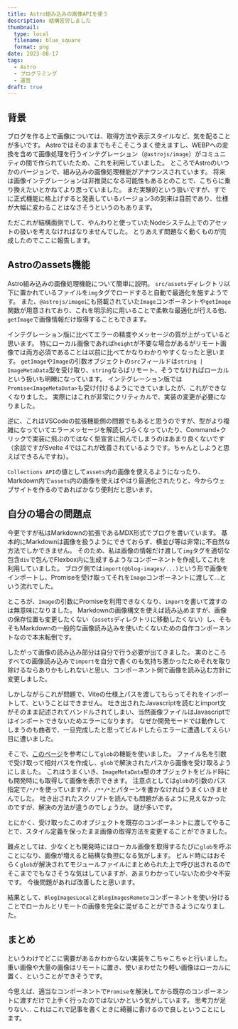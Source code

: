 ```yaml
---
title: Astro組み込みの画像APIを使う
description: 結構苦労しました
thumbnail:
  type: local
  filename: blue_square
  format: png
date: 2023-08-17
tags:
  - Astro
  - プログラミング
  - 運営
draft: true
---
```


## 背景

ブログを作る上で画像については、取得方法や表示スタイルなど、気を配ることが多いです。
Astroではそのままでもそこそこうまく使えますし、WEBPへの変換を含めて画像処理を行うインテグレーション（`@astrojs/image`）がコミュニティの間で作られていたため、これを利用していました。
ところでAstroのいつかのバージョンで、組み込みの画像処理機能がアナウンスされています。
将来は画像インテグレーションは非推奨になる可能性もあるとのことで、こちらに乗り換えたいとかねてより思っていました。
まだ実験的という扱いですが、すでに正式機能に格上げすると発表しているバージョン3の到来は目前であり、仕様が大幅に変わることはなさそうというのもあります。

ただこれが結構面倒でして、やんわりと使っていたNodeシステム上でのアセットの扱いを考えなければなりませんでした。
とりあえず問題なく動くものが完成したのでここに報告します。

## Astroのassets機能

Astro組み込みの画像処理機能について簡単に説明。
`src/assets`ディレクトリ以下に置かれているファイルを`img`タグでロードすると自動で最適化を施すようです。
また、`@astrojs/image`にも搭載されていた`Image`コンポーネントや`getImage`関数が用意されており、これを明示的に用いることで柔軟な最適化が行える他、`getImage`で画像情報だけ取得することもできます。

インテグレーション版に比べてエラーの精度やメッセージの質が上がっていると思います。
特にローカル画像であれば`height`が不要な場合があるがリモート画像では両方必須であることは以前に比べてかなりわかりやすくなったと思います。
`getImage`や`Image`の引数オブジェクトの`src`フィールドは`string | ImageMetaData`型を受け取り、`string`ならばリモート、そうでなければローカルという扱いも明瞭になっています。
インテグレーション版では`Promise<ImageMetaData>`も受け付けるようにできていましたが、これができなくなりました。
実際にはこれが非常にクリティカルで、実装の変更が必要になりました。

逆に、これはVSCodeの拡張機能側の問題でもあると思うのですが、型がより複雑になっていてエラーメッセージを解読しづらくなっていたり、Command+クリックで実装に飛ぶのではなく型宣言に飛んでしまうのはあまり良くないです（余談ですがSvelte 4ではこれが改善されているようです。ちゃんとしようと思えばできるんですね）。

`Collections API`の値として`assets`内の画像を使えるようになったり、Markdown内で`assets`内の画像を使えばやはり最適化されたりと、今からウェブサイトを作るのであればかなり便利だと思います。

## 自分の場合の問題点

今更ですが私はMarkdownの拡張であるMDX形式でブログを書いています。
基本的にMarkdownは画像を扱うようにできておらず、横並び等は非常に不自然な方法でしかできません。
そのため、私は画像の情報だけ渡して`img`タグを適切な包含`div`で包んでFlexbox内に生成するようなコンポーネントを作成してこれを利用していました。
ブログ側では`import(@blog-images/...)`という形で画像をインポートし、Promiseを受け取ってそれを`Image`コンポーネントに渡して...という流れでした。

ところが、`Image`の引数にPromiseを利用できなくなり、`import`を書いて渡すのは無意味になりました。
Markdownの画像構文を使えば読み込めますが、画像の保存位置も変更したくない（`assets`ディレクトリに移動したくない）し、そもそもMarkdownの一般的な画像読み込みを使いたくないための自作コンポーネントなので本末転倒です。

したがって画像の読み込み部分は自分で行う必要が出てきました。
実のところすべての画像読み込みで`import`を自分で書くのも気持ち悪かったためそれを取り除けるならありかもしれないと思い、コンポーネント側で画像を読み込む方針に変更しました。

しかしながらこれが問題で、Viteの仕様上パスを渡してもらってそれをインポートして、ということはできません。
吐き出されたJavascriptを読むとimport文がそのまま記述されてバンドルされてしまい、当然画像ファイルはJavascriptではインポートできないためエラーになります。
なぜか開発モードでは動作してしまうのも曲者で、一旦完成したと思ってビルドしたらエラーに遭遇してえらい目に遭いました。

そこで、[このページ](https://github.com/withastro/astro/issues/3373)を参考にして`glob`の機能を使いました。
ファイル名を引数で受け取って相対パスを作成し、`glob`で解決されたパスから画像を受け取るようにしました。
これはうまくいき、`ImageMetaData`型のオブジェクトをビルド時にも開発時にも取得して画像を表示できます。
注意点としては`glob`の引数のパス指定で`/*/*`を使っていますが、`/**/*`とパターンを書かなければうまくいきませんでした。
吐き出されたスクリプトを読んでも問題があるように見えなかったのですが、解決の方法が違うのでしょうか。
謎が多いです。

とにかく、受け取ったこのオブジェクトを既存のコンポーネントに渡してやることで、スタイル定義を保ったまま画像の取得方法を変更することができました。

難点としては、少なくとも開発時にはローカル画像を取得するたびに`glob`を呼ぶことになり、画像が増えると結構な負担になる気がします。
ビルド時にはおそらく`glob`が解決されてモジュールファイルにまとめられた上で呼び出されるのでそこまででもなさそうな気はしていますが、あまりわかっていないため少々不安です。
今後問題があれば改善したと思います。

結果として、`BlogImagesLocal`と`BlogImagesRemote`コンポーネントを使い分けることでローカルとリモートの画像を完全に混ぜることができるようになりました。

## まとめ

というわけでどこに需要があるかわからない実装をこちゃこちゃと行いました。
重い画像や大量の画像はリモートに置き、使いまわせたり軽い画像はローカルに置く、ということができそうです。

今思えば、適当なコンポーネントで`Promise`を解決してから既存のコンポーネントに渡すだけで上手く行ったのではないかという気がしています。
思考力が足りない...
これはこれで記事を書くときに綺麗に書けるので良しということにします。
